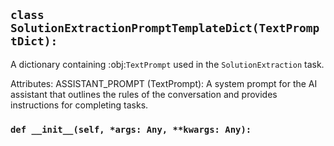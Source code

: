 <a id="camel.prompts.solution_extraction"></a>

<a id="camel.prompts.solution_extraction.SolutionExtractionPromptTemplateDict"></a>

## `class SolutionExtractionPromptTemplateDict(TextPromptDict):`

A dictionary containing :obj:`TextPrompt` used in the `SolutionExtraction`
task.

Attributes:
ASSISTANT_PROMPT (TextPrompt): A system prompt for the AI assistant
that outlines the rules of the conversation and provides
instructions for completing tasks.

<a id="camel.prompts.solution_extraction.SolutionExtractionPromptTemplateDict.__init__"></a>

### `def __init__(self, *args: Any, **kwargs: Any):`
